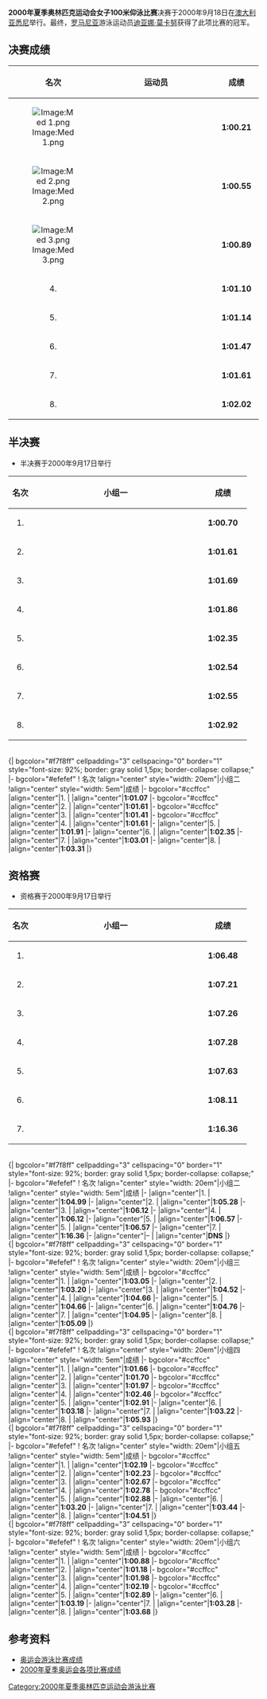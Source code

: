 {{2000年夏季奥林匹克运动会游泳比赛}}
'''2000年夏季奥林匹克运动会女子100米仰泳比赛'''决赛于2000年9月18日在[[澳大利亚|澳大利亚]][[悉尼|悉尼]]举行。最终，[[罗马尼亚|罗马尼亚]]游泳运动员[[迪亚娜·莫卡努|迪亚娜·莫卡努]]获得了此项比赛的冠军。

==决赛成绩==
{| bgcolor="#f7f8ff" cellpadding="3" cellspacing="0" border="1" style="font-size: 92%; border: gray solid 1,5px; border-collapse: collapse;"
|- bgcolor="#efefef"
! 名次
!align="center" style="width: 20em"|运动员
!align="center" style="width: 5em"|成绩
|-
|align="center"|[[Image:Med_1.png|Image:Med 1.png]]
|{{flagIOCathlete|[[迪亚娜·莫卡努|迪亚娜·莫卡努]]|ROU|2000年夏季}}
|align="center"|'''1:00.21'''
|-
|align="center"|[[Image:Med_2.png|Image:Med 2.png]]
|{{flagIOCathlete|[[中村真衣|中村真衣]]|JPN|2000年夏季}}
|align="center"|'''1:00.55'''
|-
|align="center"|[[Image:Med_3.png|Image:Med 3.png]]
|{{flagIOCathlete|[[尼娜·日瓦涅夫斯卡娅|尼娜·日瓦涅夫斯卡娅]]|ESP|2000年夏季}}
|align="center"|'''1:00.89'''
|-
|align="center"|4.
|{{flagIOCathlete|[[Roxana_Maracineanu|Roxana Maracineanu]]|FRA|2000年夏季}}
|align="center"|'''1:01.10'''
|-
|align="center"|5.
|{{flagIOCathlete|[[Noriko_Inada|Noriko Inada]]|JPN|2000年夏季}}
|align="center"|'''1:01.14'''
|-
|align="center"|6.
|{{flagIOCathlete|[[芭芭拉·贝德福德|芭芭拉·贝德福德]]|USA|2000年夏季}}
|align="center"|'''1:01.47'''
|-
|align="center"|7.
|{{flagIOCathlete|[[Dyana_Calub|Dyana Calub]]|AUS|2000年夏季}}
|align="center"|'''1:01.61'''
|-
|align="center"|8.
|{{flagIOCathlete|[[Louise_Ørnstedt|Louise Ørnstedt]]|DEN|2000 Summer}}
|align="center"|'''1:02.02'''
|}

==半决赛==
* 半决赛于2000年9月17日举行
{| bgcolor="#f7f8ff" cellpadding="3" cellspacing="0" border="1" style="font-size: 92%; border: gray solid 1,5px; border-collapse: collapse;"
|- bgcolor="#efefef"
! 名次
!align="center" style="width: 20em"|小组一
!align="center" style="width: 5em"|成绩
|- bgcolor="#ccffcc"
|align="center"|1.
|{{flagIOCathlete|[[迪亚娜·莫卡努|迪亚娜·莫卡努]]|ROU|2000年夏季}}
|align="center"|'''1:00.70'''
|- bgcolor="#ccffcc"
|align="center"|2.
|{{flagIOCathlete|[[芭芭拉·贝德福德|芭芭拉·贝德福德]]|USA|2000年夏季}}
|align="center"|'''1:01.61'''
|- bgcolor="#ccffcc"
|align="center"|3.
|{{flagIOCathlete|[[Louise_Ørnstedt|Louise Ørnstedt]]|DEN|2000年夏季}}
|align="center"|'''1:01.69'''
|- bgcolor="#ccffcc"
|align="center"|4.
|{{flagIOCathlete|[[Dyana_Calub|Dyana Calub]]|AUS|2000年夏季}}
|align="center"|'''1:01.86'''
|-
|align="center"|5.
|{{flagIOCathlete|[[Kelly_Stefanyshyn|Kelly Stefanyshyn]]|CAN|2000年夏季}}
|align="center"|'''1:02.35'''
|-
|align="center"|6.
|{{flagIOCathlete|[[Kirsty_Coventry|Kirsty Coventry]]|ZIM|2000年夏季}}
|align="center"|'''1:02.54'''
|-
|align="center"|7.
|{{flagIOCathlete|[[Michelle_Lischinsky|Michelle Lischinsky]]|CAN|2000年夏季}}
|align="center"|'''1:02.55'''
|-
|align="center"|8.
|{{flagIOCathlete|[[詹书_(运动员)|詹书]]|CHN|2000年夏季}}
|align="center"|'''1:02.92'''
|}
<br>
{| bgcolor="#f7f8ff" cellpadding="3" cellspacing="0" border="1" style="font-size: 92%; border: gray solid 1,5px; border-collapse: collapse;"
|- bgcolor="#efefef"
! 名次
!align="center" style="width: 20em"|小组二
!align="center" style="width: 5em"|成绩
|- bgcolor="#ccffcc"
|align="center"|1.
|{{flagIOCathlete|[[中村真衣|中村真衣]]|JPN|2000年夏季}}
|align="center"|'''1:01.07'''
|- bgcolor="#ccffcc"
|align="center"|2.
|{{flagIOCathlete|[[Noriko_Inada|Noriko Inada]]|JPN|2000年夏季}}
|align="center"|'''1:01.61'''
|- bgcolor="#ccffcc"
|align="center"|3.
|{{flagIOCathlete|[[尼娜·日瓦涅夫斯卡娅|尼娜·日瓦涅夫斯卡娅]]|ESP|2000年夏季}}
|align="center"|'''1:01.41'''
|- bgcolor="#ccffcc"
|align="center"|4.
|{{flagIOCathlete|[[Roxana_Maracineanu|Roxana Maracineanu]]|FRA|2000年夏季}}
|align="center"|'''1:01.61'''
|-
|align="center"|5.
|{{flagIOCathlete|[[安特耶·布施舒尔特|安特耶·布施舒尔特]]|GER|2000年夏季}}
|align="center"|'''1:01.91'''
|-
|align="center"|6.
|{{flagIOCathlete|[[Katy_Sexton|Katy Sexton]]|GBR|2000年夏季}}
|align="center"|'''1:02.35'''
|-
|align="center"|7.
|{{flagIOCathlete|[[桑德拉·弗尔克尔|桑德拉·弗尔克尔]]|GER|2000年夏季}}
|align="center"|'''1:03.01'''
|-
|align="center"|8.
|{{flagIOCathlete|[[路东华|路东华]]|CHN|2000年夏季}}
|align="center"|'''1:03.31'''
|}

==资格赛==
*资格赛于2000年9月17日举行
{| bgcolor="#f7f8ff" cellpadding="3" cellspacing="0" border="1" style="font-size: 92%; border: gray solid 1,5px; border-collapse: collapse;"
|- bgcolor="#efefef"
! 名次
!align="center" style="width: 20em"|小组一
!align="center" style="width: 5em"|成绩
|-
|align="center"|1.
|{{flagIOCathlete|[[Marie-Lizza_Danila|Marie-Lizza Danila]]|PHI|2000年夏季}}
|align="center"|'''1:06.48'''
|-
|align="center"|2.
|{{flagIOCathlete|[[Marica_Strazmester|Marica Strazmester]]|YUG|2000年夏季}}
|align="center"|'''1:07.21'''
|-
|align="center"|3.
|{{flagIOCathlete|[[Derya_Erke|Derya Erke]]|TUR|2000年夏季}}
|align="center"|'''1:07.26'''
|-
|align="center"|4.
|{{flagIOCathlete|[[Kolbrun_Yr_Kristjansdottir|Kolbrun Yr Kristjansdottir]]|ISL|2000年夏季}}
|align="center"|'''1:07.28'''
|-
|align="center"|5.
|{{flagIOCathlete|[[Anjelika_Solovieva|Anjelika Solovieva]]|KGZ|2000年夏季}}
|align="center"|'''1:07.63'''
|-
|align="center"|6.
|{{flagIOCathlete|[[Andrea_Prono|Andrea Prono]]|PAR|2000年夏季}}
|align="center"|'''1:08.11'''
|-
|align="center"|7.
|{{flagIOCathlete|[[Clara_Monika_Bakale|Clara Monika Bakale]]|CGO|2000年夏季}}
|align="center"|'''1:16.36'''
|}   
<br>
{| bgcolor="#f7f8ff" cellpadding="3" cellspacing="0" border="1" style="font-size: 92%; border: gray solid 1,5px; border-collapse: collapse;"
|- bgcolor="#efefef"
! 名次
!align="center" style="width: 20em"|小组二
!align="center" style="width: 5em"|成绩
|-
|align="center"|1.
|{{flagIOCathlete|[[Camilla_Johansson|Camilla Johansson]]|SWE|2000年夏季}}
|align="center"|'''1:04.99'''
|-
|align="center"|2.
|{{flagIOCathlete|[[Hiu_Wai_Sherry_Tsai|Hiu Wai Sherry Tsai]]|HKG|2000年夏季}}
|align="center"|'''1:05.28'''
|-
|align="center"|3.
|{{flagIOCathlete|[[Chonlathorn_Vorathamrong|Chonlathorn Vorathamrong]]|THA|2000年夏季}}
|align="center"|'''1:06.12'''
|-
|align="center"|4.
|{{flagIOCathlete|[[Annamaria_Kiss|Annamaria Kiss]]|HUN|2000年夏季}}
|align="center"|'''1:06.12'''
|-
|align="center"|5.
|{{flagIOCathlete|[[Serrana_Fernández|Serrana Fernández]]|URU|2000年夏季}}
|align="center"|'''1:06.57'''
|-
|align="center"|5.
|{{flagIOCathlete|[[Elsa_Manora_Nasution|Elsa Manora Nasution]]|INA|2000年夏季}}
|align="center"|'''1:06.57'''
|-
|align="center"|7.
|{{flagIOCathlete|[[Chia-Hsien_Kuan|Chia-Hsien Kuan]]|TPE|2000年夏季}}
|align="center"|'''1:16.36'''
|-
|align="center"|–
|{{flagIOCathlete|[[Tessa_Solomon|Tessa Solomon]]|AHO|2000年夏季}}
|align="center"|'''DNS'''
|}   
<br>
{| bgcolor="#f7f8ff" cellpadding="3" cellspacing="0" border="1" style="font-size: 92%; border: gray solid 1,5px; border-collapse: collapse;"
|- bgcolor="#efefef"
! 名次
!align="center" style="width: 20em"|小组三
!align="center" style="width: 5em"|成绩
|- bgcolor="#ccffcc"
|align="center"|1.
|{{flagIOCathlete|[[Kirsty_Coventry|Kirsty Coventry]]|ZIM|2000年夏季}}
|align="center"|'''1:03.05'''
|-
|align="center"|2.
|{{flagIOCathlete|[[Shim_Min-Ji|Shim Min-Ji]]|KOR|2000年夏季}}
|align="center"|'''1:03.20'''
|-
|align="center"|3.
|{{flagIOCathlete|[[Monique_Robins|Monique Robins]]|NZL|2000年夏季}}
|align="center"|'''1:04.52'''
|-
|align="center"|4.
|{{flagIOCathlete|[[Nadiya_Beshevli|Nadiya Beshevli]]|UKR|2000年夏季}}
|align="center"|'''1:04.66'''
|-
|align="center"|5.
|{{flagIOCathlete|[[Sofie_Wolfs|Sofie Wolfs]]|BEL|2000年夏季}}
|align="center"|'''1:04.66'''
|-
|align="center"|6.
|{{flagIOCathlete|[[Irina_Raevskaya|Irina Raevskaya]]|RUS|2000年夏季}}
|align="center"|'''1:04.76'''
|-
|align="center"|7.
|{{flagIOCathlete|[[Ana_Maria_Gonzalez|Ana Maria Gonzalez]]|CUB|2000年夏季}}
|align="center"|'''1:04.95'''
|-
|align="center"|8.
|{{flagIOCathlete|[[Aikaterini_Bliamou|Aikaterini Bliamou]]|GRE|2000年夏季}}
|align="center"|'''1:05.09'''
|}   
<br>
{| bgcolor="#f7f8ff" cellpadding="3" cellspacing="0" border="1" style="font-size: 92%; border: gray solid 1,5px; border-collapse: collapse;"
|- bgcolor="#efefef"
! 名次
!align="center" style="width: 20em"|小组四
!align="center" style="width: 5em"|成绩
|- bgcolor="#ccffcc"
|align="center"|1.
|{{flagIOCathlete|[[Roxana_Maracineanu|Roxana Maracineanu]]|FRA|2000年夏季}}
|align="center"|'''1:01.66'''
|- bgcolor="#ccffcc"
|align="center"|2.
|{{flagIOCathlete|[[芭芭拉·贝德福德|芭芭拉·贝德福德]]|USA|2000年夏季}}
|align="center"|'''1:01.70'''
|- bgcolor="#ccffcc"
|align="center"|3.
|{{flagIOCathlete|[[Nina_Zhivanevskaya|Nina Zhivanevskaya]]|ESP|2000年夏季}}
|align="center"|'''1:01.97'''
|- bgcolor="#ccffcc"
|align="center"|4.
|{{flagIOCathlete|[[Dyana_Calub|Dyana Calub]]|AUS|2000年夏季}}
|align="center"|'''1:02.46'''
|- bgcolor="#ccffcc"
|align="center"|5.
|{{flagIOCathlete|[[路东华|路东华]]|CHN|2000年夏季}}
|align="center"|'''1:02.91'''
|-
|align="center"|6.
|{{flagIOCathlete|[[Charlene_Wittstock|Charlene Wittstock]]|RSA|2000年夏季}}
|align="center"|'''1:03.18'''
|-
|align="center"|7.
|{{flagIOCathlete|[[Sarah_Price|Sarah Price]]|GBR|2000年夏季}}
|align="center"|'''1:03.22'''
|-
|align="center"|8.
|{{flagIOCathlete|[[Brenda_Starink|Brenda Starink]]|NED|2000年夏季}}
|align="center"|'''1:05.93'''
|}   
<br>
{| bgcolor="#f7f8ff" cellpadding="3" cellspacing="0" border="1" style="font-size: 92%; border: gray solid 1,5px; border-collapse: collapse;"
|- bgcolor="#efefef"
! 名次
!align="center" style="width: 20em"|小组五
!align="center" style="width: 5em"|成绩
|- bgcolor="#ccffcc"
|align="center"|1.
|{{flagIOCathlete|[[詹书_(运动员)|詹书]]|CHN|2000年夏季}}
|align="center"|'''1:02.19'''
|- bgcolor="#ccffcc"
|align="center"|2.
|{{flagIOCathlete|[[安特耶·布施舒尔特|安特耶·布施舒尔特]]|GER|2000年夏季}}
|align="center"|'''1:02.23'''
|- bgcolor="#ccffcc"
|align="center"|3.
|{{flagIOCathlete|[[Katy_Sexton|Katy Sexton]]|GBR|2000年夏季}}
|align="center"|'''1:02.67'''
|- bgcolor="#ccffcc"
|align="center"|4.
|{{flagIOCathlete|[[Kelly_Stefanyshyn|Kelly Stefanyshyn]]|CAN|2000年夏季}}
|align="center"|'''1:02.78'''
|- bgcolor="#ccffcc"
|align="center"|5.
|{{flagIOCathlete|[[桑德拉·弗尔克尔|桑德拉·弗尔克尔]]|GER|2000年夏季}}
|align="center"|'''1:02.88'''
|-
|align="center"|6.
|{{flagIOCathlete|[[贾恩·鲁尼|贾恩·鲁尼]]|AUS|2000年夏季}}
|align="center"|'''1:03.20'''
|-
|align="center"|7.
|{{flagIOCathlete|[[Anu_Koivisto|Anu Koivisto]]|FIN|2000年夏季}}
|align="center"|'''1:03.44'''
|-
|align="center"|8.
|{{flagIOCathlete|[[Aleksandra_Miciul|Aleksandra Miciul]]|POL|2000年夏季}}
|align="center"|'''1:04.51'''
|}   
<br>
{| bgcolor="#f7f8ff" cellpadding="3" cellspacing="0" border="1" style="font-size: 92%; border: gray solid 1,5px; border-collapse: collapse;"
|- bgcolor="#efefef"
! 名次
!align="center" style="width: 20em"|小组六
!align="center" style="width: 5em"|成绩
|- bgcolor="#ccffcc"
|align="center"|1.
|{{flagIOCathlete|[[Mai_Nakamura|Mai Nakamura]]|JPN|2000年夏季}}
|align="center"|'''1:00.88'''
|- bgcolor="#ccffcc"
|align="center"|2.
|{{flagIOCathlete|[[迪亚娜·莫卡努|迪亚娜·莫卡努]]|ROU|2000年夏季}}
|align="center"|'''1:01.18'''
|- bgcolor="#ccffcc"
|align="center"|3.
|{{flagIOCathlete|[[Louise_Ørnstedt|Louise Ørnstedt]]|DEN|2000年夏季}}
|align="center"|'''1:01.98'''
|- bgcolor="#ccffcc"
|align="center"|4.
|{{flagIOCathlete|[[Noriko_Inada|Noriko Inada]]|JPN|2000年夏季}}
|align="center"|'''1:02.19'''
|- bgcolor="#ccffcc"
|align="center"|5.
|{{flagIOCathlete|[[Michelle_Lischinsky|Michelle Lischinsky]]|CAN|2000年夏季}}
|align="center"|'''1:02.89'''
|-
|align="center"|6.
|{{flagIOCathlete|[[考特妮·希利|考特妮·希利]]|USA|2000年夏季}}
|align="center"|'''1:03.19'''
|-
|align="center"|7.
|{{flagIOCathlete|[[Ilona_Hlaváčková|Ilona Hlaváčková]]|CZE|2000年夏季}}
|align="center"|'''1:03.28'''
|-
|align="center"|8.
|{{flagIOCathlete|[[Fabíola_Molina|Fabíola Molina]]|BRA|2000年夏季}}
|align="center"|'''1:03.68'''
|}

==参考资料==
* [http://www.usaswimming.org/USASWeb/_Rainbow/2000%20Olympics/6491324e-f89a-428d-a3a5-72190602d288/2000_olympics_200mback_men.html 奥运会游泳比赛成绩] {{Wayback|url=http://www.usaswimming.org/USASWeb/_Rainbow/2000%20Olympics/6491324e-f89a-428d-a3a5-72190602d288/2000_olympics_200mback_men.html |date=20070930185441 }}
* [https://web.archive.org/web/20100606071339/http://www.schoolsports.com.cn/info/info.asp?info_ID=2814 2000年夏季奥运会各项比赛成绩]

[[Category:2000年夏季奥林匹克运动会游泳比赛|Category:2000年夏季奥林匹克运动会游泳比赛]]
{{DEFAULTSORT:Swimming At The 2000 Summer Olympics - Women's 100 Metre Backstroke}}